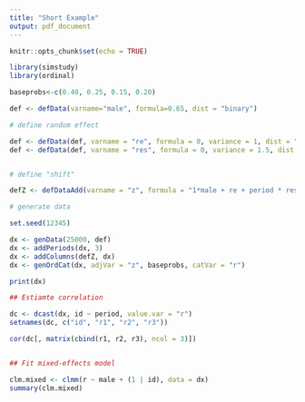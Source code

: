 ```yaml
---
title: "Short Example"
output: pdf_document
---
```


```r
knitr::opts_chunk$set(echo = TRUE)
```

```r

library(simstudy)
library(ordinal)

baseprobs<-c(0.40, 0.25, 0.15, 0.20)

def <- defData(varname="male", formula=0.65, dist = "binary")

# define random effect

def <- defData(def, varname = "re", formula = 0, variance = 1, dist = "normal")
def <- defData(def, varname = "res", formula = 0, variance = 1.5, dist = "normal")


# define "shift"

defZ <- defDataAdd(varname = "z", formula = "1*male + re + period * res", dist = "nonrandom")

# generate data

set.seed(12345)

dx <- genData(25000, def)
dx <- addPeriods(dx, 3)
dx <- addColumns(defZ, dx)
dx <- genOrdCat(dx, adjVar = "z", baseprobs, catVar = "r")

print(dx)

## Estiamte correlation

dc <- dcast(dx, id ~ period, value.var = "r")
setnames(dc, c("id", "r1", "r2", "r3"))

cor(dc[, matrix(cbind(r1, r2, r3), ncol = 3)])


## Fit mixed-effects model

clm.mixed <- clmm(r ~ male + (1 | id), data = dx)
summary(clm.mixed)

```